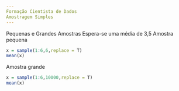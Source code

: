 ```yaml
---
Formação Cientista de Dados
Amostragem Simples
---
```

Pequenas e Grandes Amostras
Espera-se uma média de 3,5
Amostra pequena
```r
x = sample(1:6,6,replace = T)
mean(x)
```
Amostra grande
```r
x = sample(1:6,10000,replace = T)
mean(x)

```

